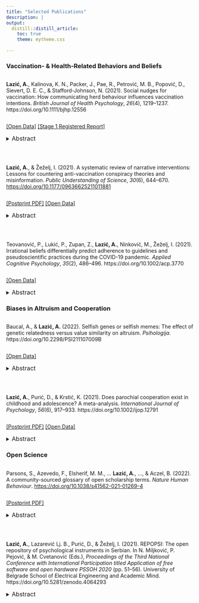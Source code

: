 ```yaml
---
title: "Selected Publications"
description: |
output: 
  distill::distill_article:
    toc: true
    theme: mytheme.css
   
---
```

<script type='text/javascript' src='https://d1bxh8uas1mnw7.cloudfront.net/assets/embed.js'></script>
<script async src="https://badge.dimensions.ai/badge.js" charset="utf-8"></script>


### Vaccination- & Health-Related Behaviors and Beliefs

<div style="display: flex; justify-content: space-around">

**Lazić, A.**, Kalinova, K. N., Packer, J., Pae, R., Petrović, M. B., Popović, D., Sievert, D. E. C., & Stafford-Johnson, N. (2021). Social nudges for vaccination: How communicating herd behaviour influences vaccination intentions. *British Journal of Health Psychology*, *26*(4), 1219–1237. https://doi.org/10.1111/bjhp.12556


<div data-badge-popover="right" data-badge-type="donut" data-doi="doi.org/10.1111/bjhp.12556" data-condensed="true" data-hide-no-mentions="true" class="altmetric-embed"></div>

<span class="__dimensions_badge_embed__" data-doi="10.1111/bjhp.12556" data-hide-zero-citations="true" data-legend="hover-right" data-style="small_circle"></span><script async src="https://badge.dimensions.ai/badge.js" charset="utf-8"></script>

</div>

[[Open Data]](https://osf.io/zb7s3/)
[[Stage 1 Registered Report]](https://osf.io/jpku3) 

<details>
  <summary>
  <font size="3">Abstract</font>
  </summary>
  
<font size="3">Objectives: This Registered Report attempted to conceptually replicate the finding that communicating herd immunity increases vaccination intentions (Betsch, et al., 2017, *Nat. Hum. Behav.*, 0056). An additional objective was to explore the roles of descriptive social norms (vaccination behaviour of others) and the herd-immunity threshold (coverage needed to stop disease transmission). Design: An online experiment with a 2 (herd-immunity explanation: present vs. absent) × 3 (descriptive norm: high vs. low vs. absent) × 2 (herd-immunity threshold: present vs. absent) between-subjects fractional design. Methods: Sample consisted of 543 people (aged 18–64) residing in the United Kingdom. Participants first received an explanation of herd immunity emphasising social benefits (protecting others) in both textual and animated-infographic form. Next, they were faced with fictitious information about the disease, the vaccine, their country’s vaccination coverage (80% or 20%), and the herd-immunity threshold (90%). Vaccination intention was self-rated. Results: Compared to the control, communicating social benefits of herd immunity was effective in increasing vaccination intentions (*F*(1,541) = 6.97, *p* = .009, Partial Eta-Squared = 0.013). Conclusion: Communicating the descriptive norm or the herd-immunity threshold alongside the herd-immunity explanation demonstrated no observable effect. Communicating social benefits of herd immunity increased self-reported vaccination intentions against a fictitious disease, replicating previous findings. Although this result is positive, the practical relevance may be limited. Further research into the effect of social nudges to motivate vaccination is required, particularly with respect to the recent pandemic context and varying levels of vaccine hesitancy.</font>
</details>

<br>

<div style="display: flex; justify-content: space-around">

**Lazić, A.**, & Žeželj, I. (2021). A systematic review of narrative interventions: Lessons for countering anti-vaccination conspiracy theories and misinformation. *Public Understanding of Science*, *30*(6), 644–670. [https://doi.org/10.1177/09636625211011881](https://journals.sagepub.com/eprint/TMJJFRDISUCJPFQGPEW7/full)

<div data-badge-popover="right" data-badge-type="donut" data-doi="doi.org/10.1177/09636625211011881" data-condensed="true" data-hide-no-mentions="true" class="altmetric-embed"></div>

<span class="__dimensions_badge_embed__" data-doi="10.1177/09636625211011881" data-hide-zero-citations="true" data-legend="hover-right" data-style="small_circle"></span><script async src="https://badge.dimensions.ai/badge.js" charset="utf-8"></script>

</div>

[[Postprint PDF]](https://psyarxiv.com/g5r8z/) [[Open Data]](https://osf.io/4d5rp/)

<details>
  <summary>
  <font size="3">Abstract</font>
  </summary>

<font size="3">Even if a small portion of the population refuses vaccination due to anti-vaccination conspiracy theories or misinformation, this poses a threat to public health. We argue that addressing conspiracy theories with only corrective information is not enough. Instead, considering that they are complex narratives embedded in personal and cultural worldviews, they should be encountered with counternarratives. To identify existing narrative interventions aimed at countering anti-vaccination conspiracy theories and, more generally, map prerequisites for a narrative intervention to be successful, we present a systematic review of experimental effects of exposure to pro-vaccine narratives on a range of vaccination outcomes, based on 17 studies and 97 comparisons. We did not find any narrative interventions aimed directly at conspiracy theories. However, the review allowed us to make evidence-based recommendations for future research and for public communicators. This might help pro-vaccine communication match anti-vaccine communication in its potential to spread and go viral.</font>
</details>

<br>

<div style="display: flex; justify-content: space-around">

Teovanović, P., Lukić, P., Zupan, Z., **Lazić, A.**, Ninković, M., Žeželj, I. (2021). Irrational beliefs differentially predict adherence to guidelines and pseudoscientific practices during the COVID-19 pandemic. *Applied Cognitive Psychology*, *35*(2), 486–496. https://doi.org/10.1002/acp.3770

<div data-badge-popover="right" data-badge-type="donut" data-doi="doi.org/10.1002/acp.3770" data-condensed="true" data-hide-no-mentions="true" class="altmetric-embed"></div>

<span class="__dimensions_badge_embed__" data-doi="10.1002/acp.3770" data-hide-zero-citations="true" data-legend="hover-right" data-style="small_circle"></span><script async src="https://badge.dimensions.ai/badge.js" charset="utf-8"></script>

</div>

[[Open Data]](https://osf.io/9njp3/)

<details>
  <summary>
  <font size="3">Abstract</font>
  </summary>

<font size="3">In the coronavirus “infodemic,” people are exposed to official recommendations but also to potentially dangerous pseudoscientific advice claimed to protect against COVID-19. We examined whether irrational beliefs predict adherence to COVID-19 guidelines as well as susceptibility to such misinformation. Irrational beliefs were indexed by belief in COVID-19 conspiracy theories, COVID-19 knowledge overestimation, type I error cognitive biases, and cognitive intuition. Participants (*N* = 407) reported (1) how often they followed guidelines (e.g., handwashing, physical distancing), (2) how often they engaged in pseudoscientific practices (e.g., consuming garlic, colloidal silver), and (3) their intention to receive a COVID-19 vaccine. Conspiratorial beliefs predicted all three outcomes in line with our expectations. Cognitive intuition and knowledge overestimation predicted lesser adherence to guidelines, while cognitive biases predicted greater adherence, but also greater use of pseudoscientific practices. Our results suggest an important relation between irrational beliefs and health behaviors, with conspiracy theories being the most detrimental.</font>
</details>

### Biases in Altruism and Cooperation

<div style="display: flex; justify-content: space-around">

Baucal, A., & **Lazić, A.** (2022). Selfish genes or selfish memes: The effect of genetic relatedness
versus value similarity on altruism. *Psihologija*. https://doi.org/10.2298/PSI211107009B

<div data-badge-popover="right" data-badge-type="donut" data-doi="doi.org/10.2298/PSI211107009B" data-condensed="true" data-hide-no-mentions="true" data-hide-less-than="2" class="altmetric-embed"></div>

<span class="__dimensions_badge_embed__" data-doi="10.2298/PSI211107009B" data-hide-zero-citations="true" data-legend="hover-right" data-style="small_circle"></span><script async src="https://badge.dimensions.ai/badge.js" charset="utf-8"></script>

</div>

[[Open Data]](https://osf.io/a8vq2/)

<details>
  <summary>
  <font size="3">Abstract</font>
  </summary>

<font size="3">Two preregistered quasi-experiments disentangled the effects of selfish genes and selfish memes on participants’ self-reported willingness to help in hypothetical everyday-favor and life-or-death situations. Memes were operationalized as the perceived level of similarity in important attitudes and values between the person participating in the study and a selected target person, assessed and reported by the participant. In Study 1 (*N* = 761), altruism was highest for siblings, and then for cousins and nonkin; greater memetic similarity was also associated with greater altruism; and the interaction between the factors was not significant. In Study 2 (*N* = 841), conducted during the COVID-19 pandemic, altruism was highest for siblings, but the same for cousins and nonkin; the effect of memetic similarity was replicated; and the interaction term remained insignificant. Both studies controlled for a range of demographic and social relationship characteristics, suggesting a potentially relevant role of future contact probability and emotional closeness. We propose that, similarly to gene selfishness, meme selfishness can also bring about altruism: individuals would rather make a personal sacrifice to help memetically similar than dissimilar others because similar others have a higher chance of spreading the helper’s memes.

</font>
</details>

<br>

<div style="display: flex; justify-content: space-around">

**Lazić, A.**, Purić, D., & Krstić, K. (2021). Does parochial cooperation exist in childhood and adolescence? A meta-analysis. *International Journal of Psychology*, *56*(6), 917–933. https://doi.org/10.1002/ijop.12791

<div data-badge-popover="right" data-badge-type="donut" data-doi="doi.org/10.1002/ijop.12791" data-condensed="true" data-hide-no-mentions="true" data-hide-less-than="2" class="altmetric-embed"></div>

<span class="__dimensions_badge_embed__" data-doi="10.1002/ijop.12791" data-hide-zero-citations="true" data-legend="hover-right" data-style="small_circle"></span><script async src="https://badge.dimensions.ai/badge.js" charset="utf-8"></script>

</div>

[[Postprint PDF]](https://psyarxiv.com/uexmr) [[Open Data]](https://osf.io/f7uwz/)

<details>
  <summary>
  <font size="3">Abstract</font>
  </summary>
  
<font size="3">Although previous meta-analytic evidence supports the existence of parochialism in cooperation among adults, the extent to which children and adolescents are more willing to incur a personal cost to benefit ingroups, compared to outgroups, is not yet clear. We provide the first meta-analysis on the existence and magnitude of parochialism in cooperation among pre-adults. Based on 20 experimental economics studies (*k* = 69, *N* = 5268, age = 3–19, 12 countries, published 2008–2019), a multilevel meta-analytic model revealed a small overall effect size indicating that children and adolescents were more cooperative towards ingroups (*d* = 0.22, 95% CI [0.07, 0.38]). A series of single-moderator analyses tested for the following conditions: participant age and sex; game type ([mini-]dictator game, prisoner's dilemma, public goods dilemma, trust game, ultimatum game); outcome interdependence; membership manipulation (between- vs. within-subjects); group type (natural vs. experimental); reward type (monetary vs. non-monetary); and country of the participant. Parochial cooperation did not vary with participants' age. Parochialism was larger in non-interdependent (dictator-type) compared to interdependent (bargaining and social dilemma) games. There were no moderating effects of group type, membership manipulation or reward type. To provide more data on how parochialism develops, primary studies should report age ranges more precisely and use more restricted age groups.

</font>
</details>

### Open Science

<div style="display: flex; justify-content: space-around">

Parsons, S., Azevedo, F., Elsherif, M. M., ... **Lazić, A.**, ..., & Aczel, B. (2022). A community-sourced
glossary of open scholarship terms. *Nature Human Behaviour*. [https://doi.org/10.1038/s41562-021-01269-4](https://rdcu.be/cHsqM)

<div data-badge-popover="right" data-badge-type="donut" data-doi="doi.org/10.1038/s41562-021-01269-4" data-condensed="true" data-hide-no-mentions="true" data-hide-less-than="2" class="altmetric-embed"></div>

<span class="__dimensions_badge_embed__" data-doi="10.1038/s41562-021-01269-4" data-hide-zero-citations="true" data-legend="hover-right" data-style="small_circle"></span><script async src="https://badge.dimensions.ai/badge.js" charset="utf-8"></script>

</div>

[[Postprint PDF]](https://osf.io/preprints/metaarxiv/kdqcw)

<details>
  <summary>
  <font size="3">Abstract</font>
  </summary>

<font size="3">Open scholarship has transformed research, introducing a host of new terms in the lexicon of researchers. The Framework of Open and Reproducible Research Training (FORRT) community presents a crowdsourced glossary of open scholarship terms to facilitate education and effective communication between experts and newcomers.</font>
</details>

</font>
</details>

<br>

<div style="display: flex; justify-content: space-around">

**Lazić, A.**, Lazarević Lj. B., Purić, D., & Žeželj, I. (2021). REPOPSI: The open repository of psychological instruments in Serbian. In N. Miljković, P. Pejović, & M. Cvetanović (Eds.), *Proceedings of the Third National Conference with International Participation titled Application of free software and open hardware PSSOH 2020* (pp. 51–56). University of Belgrade School of Electrical Engineering and Academic Mind. https://doi.org/10.5281/zenodo.4064293

<div data-badge-type="donut" data-doi="doi.org/10.5281/zenodo.4064293" data-condensed="true" data-hide-no-mentions="true" data-hide-less-than="2" class="altmetric-embed"></div>

<span class="__dimensions_badge_embed__" data-doi="10.5281/zenodo.4064293" data-hide-zero-citations="true" data-legend="hover-right" data-style="small_circle"></span><script async src="https://badge.dimensions.ai/badge.js" charset="utf-8"></script>

</div>

<details>
  <summary>
  <font size="3">Abstract</font>
  </summary>

<font size="3">The Repository of Psychological Instruments in Serbian (REPOPSI; https://osf.io/5zb8p/), run by the Laboratory for Research of Individual Differences at the University of Belgrade and hosted on the Open Science Framework, is an open-access repository of psychological instruments. REPOPSI is a collection of over 130 instruments (e.g., scales, tests) commonly used in social and behavioral science research. Documented are Serbian, English and multilingual instruments, which can be used free of charge for non-commercial purposes (e.g., academic research or education). We argue that REPOPSI enables scientists to increase the efficiency of their research and the visibility of their output. We analyze REPOPSI’s commitment to ensure that its (meta)data is findable, accessible, interoperable, and reusable (the FAIR Data Principles)and its trustworthiness with respect to transparency, responsibility, user focus, sustainability, and technology (the TRUST principles). Finally, we describe how the FAIR and the TRUST principles will support the process of continuous improvement of REPOPSI.</font>
</details>

</font>
</details>